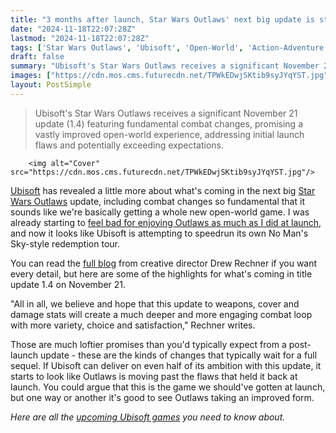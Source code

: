 ```yaml
---
title: "3 months after launch, Star Wars Outlaws' next big update is starting to sound like a whole new open-world game"
date: "2024-11-18T22:07:28Z"
lastmod: "2024-11-18T22:07:28Z"
tags: ['Star Wars Outlaws', 'Ubisoft', 'Open-World', 'Action-Adventure', 'Update 1.4']
draft: false
summary: "Ubisoft's Star Wars Outlaws receives a significant November 21 update (1.4) featuring fundamental combat changes, promising a vastly improved open-world experience, addressing initial launch flaws and potentially exceeding expectations."
images: ["https://cdn.mos.cms.futurecdn.net/TPWkEDwjSKtib9syJYqYST.jpg"]
layout: PostSimple
---
```

> Ubisoft's Star Wars Outlaws receives a significant November 21 update (1.4) featuring fundamental combat changes, promising a vastly improved open-world experience, addressing initial launch flaws and potentially exceeding expectations.


        <img alt="Cover" src="https://cdn.mos.cms.futurecdn.net/TPWkEDwjSKtib9syJYqYST.jpg"/>
        
[Ubisoft](https://www.gamesradar.com/tag/ubisoft/) has revealed a little more about what's coming in the next big [Star Wars Outlaws](https://www.gamesradar.com/star-wars-outlaws-guide/) update, including combat changes so fundamental that it sounds like we're basically getting a whole new open-world game. I was already starting to [feel bad for enjoying Outlaws as much as I did at launch](https://www.gamesradar.com/games/open-world/star-wars-outlaws-devs-are-promising-so-many-good-improvements-that-im-starting-to-feel-bad-about-playing-and-liking-this-open-world-game-at-launch/), and now it looks like Ubisoft is attempting to speedrun its own No Man's Sky-style redemption tour.

You can read the [full blog](https://x.com/StarWarsOutlaws/status/1858542437762740314) from creative director Drew Rechner if you want every detail, but here are some of the highlights for what's coming in title update 1.4 on November 21.

"All in all, we believe and hope that this update to weapons, cover and damage stats will create a much deeper and more engaging combat loop with more variety, choice and satisfaction," Rechner writes.

Those are much loftier promises than you'd typically expect from a post-launch update - these are the kinds of changes that typically wait for a full sequel. If Ubisoft can deliver on even half of its ambition with this update, it starts to look like Outlaws is moving past the flaws that held it back at launch. You could argue that this is the game we should've gotten at launch, but one way or another it's good to see Outlaws taking an improved form.

*Here are all the *[<em>upcoming Ubisoft games</em>](https://www.gamesradar.com/upcoming-ubisoft-games/)* you need to know about.*
        